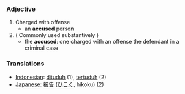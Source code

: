 === Adjective ===

# Charged with offense
#* an '''accused''' person 
# ( Commonly used substantively )
#* the '''accused''': one charged with an offense the defendant in a criminal case

=== Translations ===
*[[Indonesian]]: [[dituduh]] (1), [[tertuduh]] (2)
*[[Japanese]]: [[被告]] ([[ひこく]], hikoku) (2)